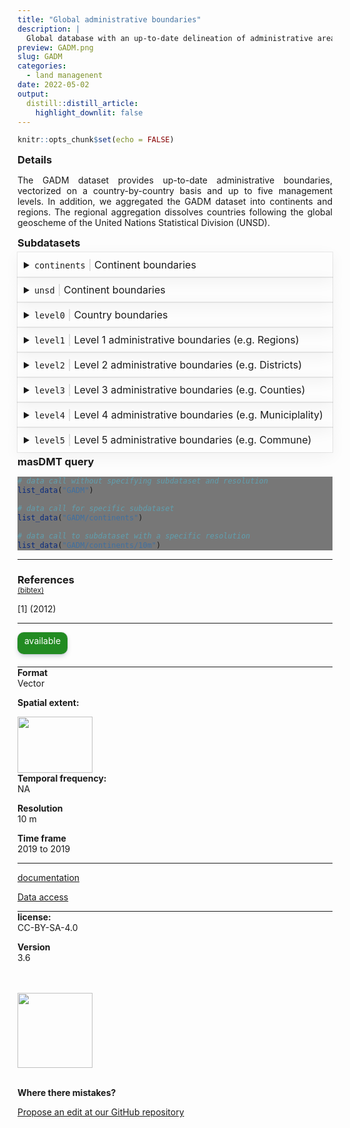 ```yaml
---
title: "Global administrative boundaries"
description: |
  Global database with an up-to-date delineation of administrative areas
preview: GADM.png
slug: GADM
categories:
  - land managenent
date: 2022-05-02
output:
  distill::distill_article:
    highlight_downlit: false
---
```

  
```r
knitr::opts_chunk$set(echo = FALSE)
```

<div style="width=80%;margin-top:0;margin-bottom:0;">
<h3 style="margin-top:5;margin-bottom:5;">Details</h3>
<p align="justify">
The GADM dataset provides up-to-date administrative boundaries, vectorized on a country-by-country basis and up to five management levels. In addition, we aggregated the GADM dataset into continents and regions. The regional aggregation dissolves countries following the global geoscheme of the United Nations Statistical Division (UNSD).
</p>

<h3 style="margin-top:5;margin-bottom:5;">Subdatasets</h3>
<details style='cursor:pointer;border:none;box-shadow: rgba(0, 0, 0, 0.05) 0px 6px 24px 0px, rgba(0, 0, 0, 0.08) 0px 0px 0px 1px;padding:10px;margin:0;'>
<summary style="font-size:16px;">`continents`<span style="color:#C8C8C8;"> | </span>Continent boundaries</summary>
<hr style="margin-top:0;margin-bottom:20px;">
|content|description|
|-------|-----------|
|ogc_fid|Unique feature identifier|
|region|Continent name|
</details>
<details style='cursor:pointer;border:none;box-shadow: rgba(0, 0, 0, 0.05) 0px 6px 24px 0px, rgba(0, 0, 0, 0.08) 0px 0px 0px 1px;padding:10px;margin:0;'>
<summary style="font-size:16px;">`unsd`<span style="color:#C8C8C8;"> | </span>Continent boundaries</summary>
<hr style="margin-top:0;margin-bottom:20px;">
|content|description|
|-------|-----------|
|ogc_fid|Unique feature identifier|
|region|Region name|
</details>
<details style='cursor:pointer;border:none;box-shadow: rgba(0, 0, 0, 0.05) 0px 6px 24px 0px, rgba(0, 0, 0, 0.08) 0px 0px 0px 1px;padding:10px;margin:0;'>
<summary style="font-size:16px;">`level0`<span style="color:#C8C8C8;"> | </span>Country boundaries</summary>
<hr style="margin-top:0;margin-bottom:20px;">
|content|description|
|-------|-----------|
|ogc_fid0|Unique feature identifier|
|gid_0|Country ISO3 code|
|name_0|Country name|
</details>
<details style='cursor:pointer;border:none;box-shadow: rgba(0, 0, 0, 0.05) 0px 6px 24px 0px, rgba(0, 0, 0, 0.08) 0px 0px 0px 1px;padding:10px;margin:0;'>
<summary style="font-size:16px;">`level1`<span style="color:#C8C8C8;"> | </span>Level 1 administrative boundaries (e.g. Regions)</summary>
<hr style="margin-top:0;margin-bottom:20px;">
|content|description|
|-------|-----------|
|ogc_fid0|Unique feature identifier|
|gid_0|Country ISO3 code|
|name_0|Country name|
|gif_1|Unique identifier of administrative area (level 1)|
|name_1|Name of administrative area (level 1)|
|engtype_1|Type of administrative area (English name)|
</details>
<details style='cursor:pointer;border:none;box-shadow: rgba(0, 0, 0, 0.05) 0px 6px 24px 0px, rgba(0, 0, 0, 0.08) 0px 0px 0px 1px;padding:10px;margin:0;'>
<summary style="font-size:16px;">`level2`<span style="color:#C8C8C8;"> | </span>Level 2 administrative boundaries (e.g. Districts)</summary>
<hr style="margin-top:0;margin-bottom:20px;">
|content|description|
|-------|-----------|
|ogc_fid0|Unique feature identifier|
|gid_0|Country ISO3 code|
|name_0|Country name|
|gif_1|Unique identifier of administrative area (level 1)|
|name_1|Name of administrative area (level 1)|
|gid_2|Unique identifier of administrative area (level 2)|
|name_2|Name of administrative area (level 2)|
|engtype_2|Type of administrative area (English name)|
</details>
<details style='cursor:pointer;border:none;box-shadow: rgba(0, 0, 0, 0.05) 0px 6px 24px 0px, rgba(0, 0, 0, 0.08) 0px 0px 0px 1px;padding:10px;margin:0;'>
<summary style="font-size:16px;">`level3`<span style="color:#C8C8C8;"> | </span>Level 3 administrative boundaries (e.g. Counties)</summary>
<hr style="margin-top:0;margin-bottom:20px;">
|content|description|
|-------|-----------|
|ogc_fid0|Unique feature identifier|
|gid_0|Country ISO3 code|
|name_0|Country name|
|gif_1|Unique identifier of administrative area (level 1)|
|name_1|Name of administrative area (level 1)|
|gid_2|Unique identifier of administrative area (level 2)|
|name_2|Name of administrative area (level 2)|
|gid_3|Unique identifier of administrative area (level 3)|
|name_3|Name of administrative area (level 3)|
|engtype_3|Type of administrative area (English name)|
</details>
<details style='cursor:pointer;border:none;box-shadow: rgba(0, 0, 0, 0.05) 0px 6px 24px 0px, rgba(0, 0, 0, 0.08) 0px 0px 0px 1px;padding:10px;margin:0;'>
<summary style="font-size:16px;">`level4`<span style="color:#C8C8C8;"> | </span>Level 4 administrative boundaries (e.g. Municiplality)</summary>
<hr style="margin-top:0;margin-bottom:20px;">
|content|description|
|-------|-----------|
|ogc_fid0|Unique feature identifier|
|gid_0|Country ISO3 code|
|name_0|Country name|
|gif_1|Unique identifier of administrative area (level 1)|
|name_1|Name of administrative area (level 1)|
|gid_2|Unique identifier of administrative area (level 2)|
|name_2|Name of administrative area (level 2)|
|gid_3|Unique identifier of administrative area (level 3)|
|name_3|Name of administrative area (level 3)|
|gid_4|Unique identifier of administrative area (level 4)|
|name_4|Name of administrative area (level 4)|
|engtype_4|Type of administrative area (English name)|
</details>
<details style='cursor:pointer;border:none;box-shadow: rgba(0, 0, 0, 0.05) 0px 6px 24px 0px, rgba(0, 0, 0, 0.08) 0px 0px 0px 1px;padding:10px;margin:0;'>
<summary style="font-size:16px;">`level5`<span style="color:#C8C8C8;"> | </span>Level 5 administrative boundaries (e.g. Commune)</summary>
<hr style="margin-top:0;margin-bottom:20px;">
|content|description|
|-------|-----------|
|ogc_fid0|Unique feature identifier|
|gid_0|Country ISO3 code|
|name_0|Country name|
|gif_1|Unique identifier of administrative area (level 1)|
|name_1|Name of administrative area (level 1)|
|gid_2|Unique identifier of administrative area (level 2)|
|name_2|Name of administrative area (level 2)|
|gid_3|Unique identifier of administrative area (level 3)|
|name_3|Name of administrative area (level 3)|
|gid_4|Unique identifier of administrative area (level 4)|
|name_4|Name of administrative area (level 4)|
|gid_5|Unique identifier of administrative area (level 5)|
|name_5|Name of administrative area (level 5)|
|engtype_5|Type of administrative area (English name)|
</details>
<h3 style="margin-top:5;margin-bottom:5;">masDMT query</h3>
<div style="width=80%;margin-top:5;margin-bottom:5;background-color:#777777;">
```r
# data call without specifying subdataset and resolution
list_data("GADM")

# data call for specific subdataset 
list_data("GADM/continents")

# data call to subdataset with a specific resolution
list_data("GADM/continents/10m")
```
</div>
<hr style="margin-top:0;margin-bottom:0;">
<h3 style="margin-bottom:0;">References</h3>
<p style='margin-top:0;margin-bottom:5;'>
             <a target='_blank' href='https://raw.githubusercontent.com/data-catalog/main/_posts/GADM/GADM.bib' download='GADM/GADM.bibtex'><small>(bibtex)</small></a></p>
<p>[1]  (2012)</p>
<hr>
</div>

<aside>
<p style="padding:5px;margin-top:0;margin-bottom:20px;border-radius:10px;text-align:center;background:#228B22;color:#ffffff;height:25px;width:70px;box-shadow: rgba(9, 30, 66, 0.25) 0px 4px 8px -2px, rgba(9, 30, 66, 0.08) 0px 0px 0px 1px;">available</p>
<hr style="margin-top:0;margin-bottom:0;">
<p style="margin-top:0;margin-bottom:0;">**Format**</p>
<p style="margin-top:0;">Vector</p>
<p style="margin-top:0;">**Spatial extent:**</p>
<img src="_extent.png" width=120, height=90>
<p style="margin-top:0;margin-bottom:0;">**Temporal frequency:**</p>
<p style="margin-top:0;">NA</p>
<p style="margin-top:0;margin-bottom:0;">**Resolution**</p>
<p style="margin-top:0;">10 m</p>
<p style="margin-top:0;margin-bottom:0;">**Time frame**</p>
<p style="margin-top:0;">2019 to 2019</p>
<hr style="margin-top:0;margin-bottom:0;">
<p><p style='margin-top:0;margin-bottom:0;'><a style='margin:0;padding:0;' href='https://gadm.org/'>documentation</a></p></p>
<p><p style='margin-top:0;margin-bottom:0;'><a style='margin:0;padding:0;' href='https://gadm.org/'>Data access</a></p></p>
<hr style="margin-top:0;margin-bottom:0;">
<p style="margin-top:0;margin-bottom:0;">**license:**</p>
<p style="margin-top:0;">CC-BY-SA-4.0</p>
<p style="margin-top:0;margin-bottom:0;">**Version**</p>
<p style="margin-top:0;">3.6</p>
<br>
<br>
<img src="https://raw.githubusercontent.com/macroecology-society/masDMT/master/docs/sidebar_credits.png" width="120;">
<br>
<br>
<p style="margin-bottom:0;padding:0;">**Where there  mistakes?**</p>
<p><a href='https://github.com/macroecology-society/data-catalog/tree/main/_posts/GADM/GADM.yml'>Propose an edit at our GitHub repository</a></p>
</aside>

